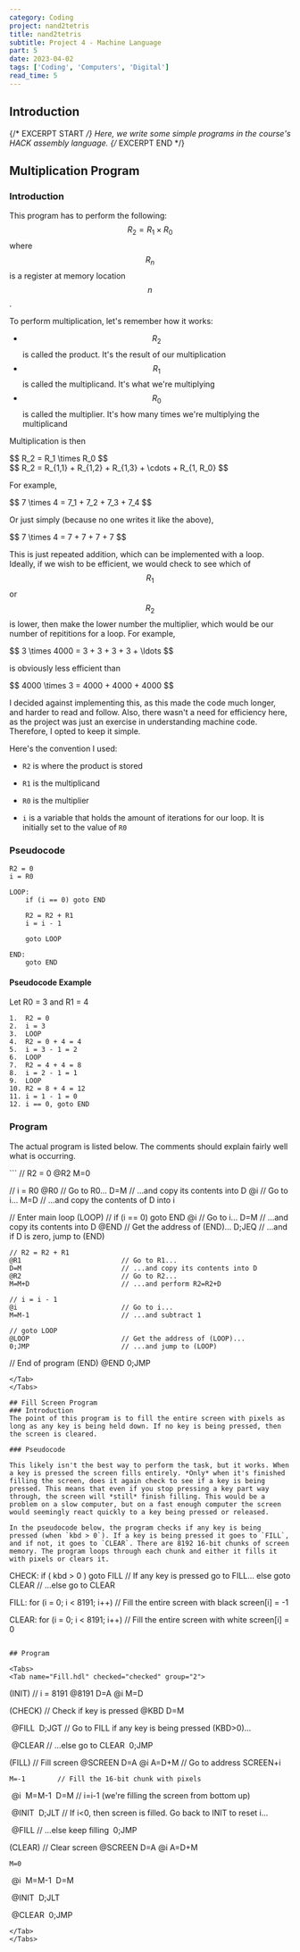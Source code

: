 ```yaml
---
category: Coding
project: nand2tetris
title: nand2tetris
subtitle: Project 4 - Machine Language
part: 5
date: 2023-04-02
tags: ['Coding', 'Computers', 'Digital']
read_time: 5
---
```


## Introduction

{/* EXCERPT START */}
Here, we write some simple programs in the course's HACK assembly language.
{/* EXCERPT END */}

## Multiplication Program

### Introduction

This program has to perform the following:  $$ R_2 = R_1 \times R_0  $$ where  $$ R_n  $$ is a register at memory location  $$ n  $$.

To perform multiplication, let's remember how it works:

-  $$ R_2  $$ is called the product. It's the result of our multiplication
-  $$ R_1  $$ is called the multiplicand. It's what we're multiplying
-  $$ R_0  $$ is called the multiplier. It's how many times we're multiplying the multiplicand

Multiplication is then

<div class="text-center py-3">$$ R_2 = R_1 \times R_0  $$</div>
<div class="text-center py-3">$$ R_2 = R_{1,1} + R_{1,2} + R_{1,3} + \cdots + R_{1, R_0}  $$</div>

For example,

<div class="text-center py-3">$$ 7 \times 4 = 7_1 + 7_2 + 7_3 + 7_4  $$</div>

Or just simply (because no one writes it like the above),

<div class="text-center py-3">$$ 7 \times 4 = 7 + 7 + 7 + 7  $$</div>

This is just repeated addition, which can be implemented with a loop. Ideally, if we wish to be efficient, we would check to see which of  $$ R_1  $$ or  $$ R_2  $$ is lower, then make the lower number the multiplier, which would be our number of repititions for a loop. For example,

<div class="text-center py-3">$$ 3 \times 4000 = 3 + 3 + 3 + 3 + \ldots  $$</div>

is obviously less efficient than

<div class="text-center py-3">$$ 4000 \times 3 = 4000 + 4000 + 4000  $$</div>

I decided against implementing this, as this made the code much longer, and harder to read and follow. Also, there wasn't a need for efficiency here, as the project was just an exercise in understanding machine code. Therefore, I opted to keep it simple.

Here's the convention I used:

- `R2` is where the product is stored

- `R1` is the multiplicand
- `R0` is the multiplier
- `i` is a variable that holds the amount of iterations for our loop. It is initially set to the value of `R0`

### Pseudocode
```
R2 = 0
i = R0

LOOP:
    if (i == 0) goto END

    R2 = R2 + R1
    i = i - 1

    goto LOOP

END:
    goto END
```

#### Pseudocode Example

Let R0 = 3 and R1 = 4

```
1.  R2 = 0
2.  i = 3
3.  LOOP
4.  R2 = 0 + 4 = 4
5.  i = 3 - 1 = 2
6.  LOOP
7.  R2 = 4 + 4 = 8
8.  i = 2 - 1 = 1
9.  LOOP
10. R2 = 8 + 4 = 12
11. i = 1 - 1 = 0
12. i == 0, goto END
```

### Program

The actual program is listed below. The comments should explain fairly well what is occurring.

<Tabs>
<Tab name="Mult.hdl" checked="checked" group="1">
```
// R2 = 0
@R2
M=0

// i = R0
@R0                             // Go to R0...
D=M                             // ...and copy its contents into D
@i                              // Go to i...
M=D                             // ...and copy the contents of D into i

// Enter main loop
(LOOP)
    // if (i == 0) goto END
    @i                          // Go to i...
    D=M                         // ...and copy its contents into D
    @END                        // Get the address of (END)...
    D;JEQ                       // ...and if D is zero, jump to (END)

    // R2 = R2 + R1
    @R1                         // Go to R1...
    D=M                         // ...and copy its contents into D
    @R2                         // Go to R2...
    M=M+D                       // ...and perform R2=R2+D

    // i = i - 1
    @i                          // Go to i...
    M=M-1                       // ...and subtract 1

    // goto LOOP
    @LOOP                       // Get the address of (LOOP)...
    0;JMP                       // ...and jump to (LOOP)

// End of program
(END)
    @END
    0;JMP
```
</Tab>
</Tabs>

## Fill Screen Program
### Introduction
The point of this program is to fill the entire screen with pixels as long as any key is being held down. If no key is being pressed, then the screen is cleared.

### Pseudocode

This likely isn't the best way to perform the task, but it works. When a key is pressed the screen fills entirely. *Only* when it's finished filling the screen, does it again check to see if a key is being pressed. This means that even if you stop pressing a key part way through, the screen will *still* finish filling. This would be a problem on a slow computer, but on a fast enough computer the screen would seemingly react quickly to a key being pressed or released.

In the pseudocode below, the program checks if any key is being pressed (when `kbd > 0`). If a key is being pressed it goes to `FILL`, and if not, it goes to `CLEAR`. There are 8192 16-bit chunks of screen memory. The program loops through each chunk and either it fills it with pixels or clears it.

```
CHECK:
    if ( kbd > 0 ) goto FILL            // If any key is pressed go to FILL...
    else goto CLEAR                     // ...else go to CLEAR

FILL:
    for (i = 0; i < 8191; i++)          // Fill the entire screen with black
        screen[i] = -1

CLEAR:
    for (i = 0; i < 8191; i++)          // Fill the entire screen with white
        screen[i] = 0
```

## Program

<Tabs>
<Tab name="Fill.hdl" checked="checked" group="2">
```
(INIT)          // i = 8191
    @8191
    D=A
    @i
    M=D         

(CHECK)         // Check if key is pressed
    @KBD
    D=M

​	@FILL
​	D;JGT       // Go to FILL if any key is being pressed (KBD>0)...

​	@CLEAR      // ...else go to CLEAR
​	0;JMP

(FILL)          // Fill screen
    @SCREEN
    D=A
    @i
    A=D+M       // Go to address SCREEN+i

	M=-1        // Fill the 16-bit chunk with pixels

​	@i
​	M=M-1
​	D=M         // i=i-1 (we're filling the screen from bottom up)

​	@INIT
​	D;JLT       // If i<0, then screen is filled. Go back to INIT to reset i...

​	@FILL       // ...else keep filling
​	0;JMP

(CLEAR)         // Clear screen
    @SCREEN
    D=A
    @i
    A=D+M

	M=0

​	@i
​	M=M-1
​	D=M

​	@INIT
​	D;JLT

​	@CLEAR
​	0;JMP
```
</Tab>
</Tabs>